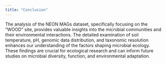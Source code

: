 ```yaml
---
title: "Conclusion"
---
```


The analysis of the NEON MAGs dataset, specifically focusing on the
"WOOD" site, provides valuable insights into the microbial communities
and their environmental interactions. The detailed examination of soil
temperature, pH, genomic data distribution, and taxonomic resolution
enhances our understanding of the factors shaping microbial ecology.
These findings are crucial for ecological research and can inform future
studies on microbial diversity, function, and environmental adaptation.
